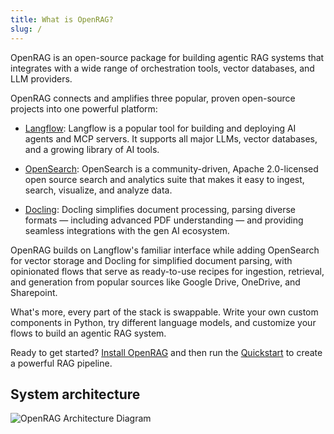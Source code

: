 ```yaml
---
title: What is OpenRAG?
slug: /
---
```


OpenRAG is an open-source package for building agentic RAG systems that integrates with a wide range of orchestration tools, vector databases, and LLM providers.

OpenRAG connects and amplifies three popular, proven open-source projects into one powerful platform:

* [Langflow](https://docs.langflow.org): Langflow is a popular tool for building and deploying AI agents and MCP servers. It supports all major LLMs, vector databases, and a growing library of AI tools. 

* [OpenSearch](https://docs.opensearch.org/latest/): OpenSearch is a community-driven, Apache 2.0-licensed open source search and analytics suite that makes it easy to ingest, search, visualize, and analyze data.

* [Docling](https://docling-project.github.io/docling/): Docling simplifies document processing, parsing diverse formats — including advanced PDF understanding — and providing seamless integrations with the gen AI ecosystem. 

OpenRAG builds on Langflow's familiar interface while adding OpenSearch for vector storage and Docling for simplified document parsing, with opinionated flows that serve as ready-to-use recipes for ingestion, retrieval, and generation from popular sources like Google Drive, OneDrive, and Sharepoint.

What's more, every part of the stack is swappable. Write your own custom components in Python, try different language models, and customize your flows to build an agentic RAG system.

Ready to get started? [Install OpenRAG](/install) and then run the [Quickstart](/quickstart) to create a powerful RAG pipeline.

## System architecture 

![OpenRAG Architecture Diagram](/img/openrag-architecture.png)
